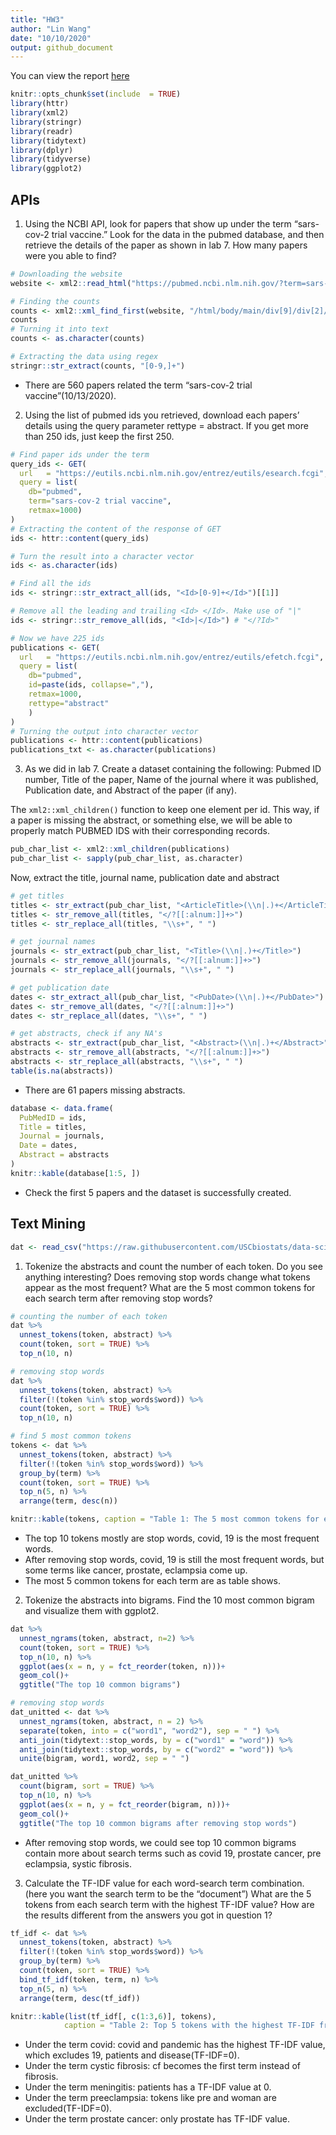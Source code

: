 ```yaml
---
title: "HW3"
author: "Lin Wang"
date: "10/10/2020"
output: github_document
---
```


You can view the report [here](https://ghcdn.rawgit.org/HopeW233/Pm566HW/master/HW3/README.html)

```r
knitr::opts_chunk$set(include  = TRUE)
library(httr)
library(xml2)
library(stringr)
library(readr)
library(tidytext)
library(dplyr)
library(tidyverse)
library(ggplot2)
```

## APIs

1. Using the NCBI API, look for papers that show up under the term "sars-cov-2 trial vaccine." Look for the data in the pubmed database, and then retrieve the details of the paper as shown in lab 7. How many papers were you able to find?

```r
# Downloading the website
website <- xml2::read_html("https://pubmed.ncbi.nlm.nih.gov/?term=sars-cov-2+trial+vaccine")

# Finding the counts
counts <- xml2::xml_find_first(website, "/html/body/main/div[9]/div[2]/div[2]/div[1]/span")
counts
# Turning it into text
counts <- as.character(counts)

# Extracting the data using regex
stringr::str_extract(counts, "[0-9,]+")
```

- There are 560 papers related the term "sars-cov-2 trial vaccine"(10/13/2020).

2. Using the list of pubmed ids you retrieved, download each papers’ details using the query parameter rettype = abstract. If you get more than 250 ids, just keep the first 250.

```r
# Find paper ids under the term
query_ids <- GET(
  url   = "https://eutils.ncbi.nlm.nih.gov/entrez/eutils/esearch.fcgi",
  query = list(
    db="pubmed",
    term="sars-cov-2 trial vaccine",
    retmax=1000)
)
# Extracting the content of the response of GET
ids <- httr::content(query_ids)

# Turn the result into a character vector
ids <- as.character(ids)

# Find all the ids 
ids <- stringr::str_extract_all(ids, "<Id>[0-9]+</Id>")[[1]]

# Remove all the leading and trailing <Id> </Id>. Make use of "|"
ids <- stringr::str_remove_all(ids, "<Id>|</Id>") # "</?Id>"

# Now we have 225 ids
publications <- GET(
  url   = "https://eutils.ncbi.nlm.nih.gov/entrez/eutils/efetch.fcgi",
  query = list(
    db="pubmed",
    id=paste(ids, collapse=","),
    retmax=1000,
    rettype="abstract"
    )
)
# Turning the output into character vector
publications <- httr::content(publications)
publications_txt <- as.character(publications)
```


3. As we did in lab 7. Create a dataset containing the following: Pubmed ID number, Title of the paper, Name of the journal where it was published, Publication date, and Abstract of the paper (if any).

The `xml2::xml_children()` function to keep one element per id. This way, if a paper is missing the abstract, or something else, we will be able to properly match PUBMED IDS with their corresponding records.

```r
pub_char_list <- xml2::xml_children(publications)
pub_char_list <- sapply(pub_char_list, as.character)
```

Now, extract the title, journal name, publication date and abstract

```r
# get titles
titles <- str_extract(pub_char_list, "<ArticleTitle>(\\n|.)+</ArticleTitle>")
titles <- str_remove_all(titles, "</?[[:alnum:]]+>")
titles <- str_replace_all(titles, "\\s+", " ")

# get journal names
journals <- str_extract(pub_char_list, "<Title>(\\n|.)+</Title>")
journals <- str_remove_all(journals, "</?[[:alnum:]]+>")
journals <- str_replace_all(journals, "\\s+", " ")

# get publication date
dates <- str_extract_all(pub_char_list, "<PubDate>(\\n|.)+</PubDate>")
dates <- str_remove_all(dates, "</?[[:alnum:]]+>")
dates <- str_replace_all(dates, "\\s+", " ")

# get abstracts, check if any NA's
abstracts <- str_extract(pub_char_list, "<Abstract>(\\n|.)+</Abstract>")
abstracts <- str_remove_all(abstracts, "</?[[:alnum:]]+>")
abstracts <- str_replace_all(abstracts, "\\s+", " ")
table(is.na(abstracts))
```

- There are 61 papers missing abstracts.

```r
database <- data.frame(
  PubMedID = ids,
  Title = titles,
  Journal = journals,
  Date = dates,
  Abstract = abstracts
)
knitr::kable(database[1:5, ])
```

- Check the first 5 papers and the dataset is successfully created.

## Text Mining

```r
dat <- read_csv("https://raw.githubusercontent.com/USCbiostats/data-science-data/master/03_pubmed/pubmed.csv")
```

1. Tokenize the abstracts and count the number of each token. Do you see anything interesting? Does removing stop words change what tokens appear as the most frequent? What are the 5 most common tokens for each search term after removing stop words?

```r
# counting the number of each token
dat %>%
  unnest_tokens(token, abstract) %>%
  count(token, sort = TRUE) %>%
  top_n(10, n)

# removing stop words
dat %>%
  unnest_tokens(token, abstract) %>%
  filter(!(token %in% stop_words$word)) %>%
  count(token, sort = TRUE) %>%
  top_n(10, n)

# find 5 most common tokens
tokens <- dat %>%
  unnest_tokens(token, abstract) %>%
  filter(!(token %in% stop_words$word)) %>%
  group_by(term) %>%
  count(token, sort = TRUE) %>%
  top_n(5, n) %>%
  arrange(term, desc(n))

knitr::kable(tokens, caption = "Table 1: The 5 most common tokens for each search term")
```

- The top 10 tokens mostly are stop words, covid, 19 is the most frequent words.
- After removing stop words, covid, 19 is still the most frequent words, but some terms like cancer, prostate, eclampsia come up.
- The most 5 common tokens for each term are as table shows.

2. Tokenize the abstracts into bigrams. Find the 10 most common bigram and visualize them with ggplot2.

```r
dat %>%
  unnest_ngrams(token, abstract, n=2) %>%
  count(token, sort = TRUE) %>%
  top_n(10, n) %>%
  ggplot(aes(x = n, y = fct_reorder(token, n)))+
  geom_col()+
  ggtitle("The top 10 common bigrams")

# removing stop words
dat_unitted <- dat %>%
  unnest_ngrams(token, abstract, n = 2) %>%
  separate(token, into = c("word1", "word2"), sep = " ") %>%
  anti_join(tidytext::stop_words, by = c("word1" = "word")) %>%
  anti_join(tidytext::stop_words, by = c("word2" = "word")) %>%
  unite(bigram, word1, word2, sep = " ")

dat_unitted %>%
  count(bigram, sort = TRUE) %>%
  top_n(10, n) %>%
  ggplot(aes(x = n, y = fct_reorder(bigram, n)))+
  geom_col()+
  ggtitle("The top 10 common bigrams after removing stop words")
```

- After removing stop words, we could see top 10 common bigrams contain more about search terms such as covid 19, prostate cancer, pre eclampsia, systic fibrosis.

3. Calculate the TF-IDF value for each word-search term combination. (here you want the search term to be the “document”) What are the 5 tokens from each search term with the highest TF-IDF value? How are the results different from the answers you got in question 1?

```r
tf_idf <- dat %>%
  unnest_tokens(token, abstract) %>%
  filter(!(token %in% stop_words$word)) %>%
  group_by(term) %>%
  count(token, sort = TRUE) %>%
  bind_tf_idf(token, term, n) %>%
  top_n(5, n) %>%
  arrange(term, desc(tf_idf)) 

knitr::kable(list(tf_idf[, c(1:3,6)], tokens), 
            caption = "Table 2: Top 5 tokens with the highest TF-IDF from each term VS Table 1: The 5 most common tokens for each search term")
```

- Under the term covid: covid and pandemic has the highest TF-IDF value, which excludes 19, patients and disease(TF-IDF=0).
- Under the term cystic fibrosis: cf becomes the first term instead of fibrosis.
- Under the term meningitis: patients has a TF-IDF value at 0.
- Under the term preeclampsia: tokens like pre and woman are excluded(TF-IDF=0).
- Under the term prostate cancer: only prostate has TF-IDF value.
